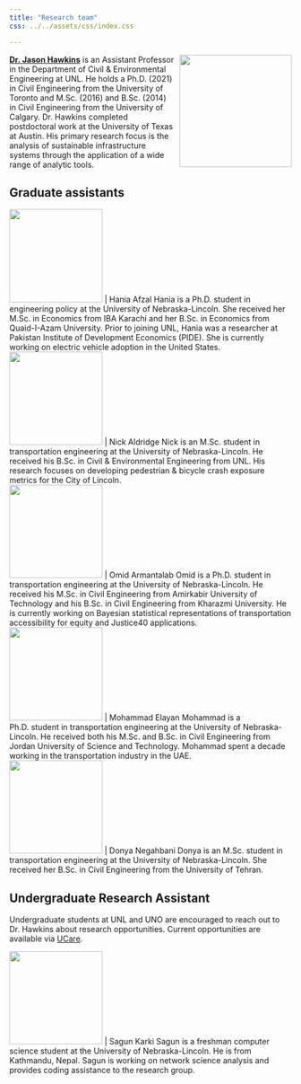 ```yaml
---
title: "Research team"
css: ../../assets/css/index.css

---
```


![](../../assets/images/team/jason.jpg){style="float:right;padding: 0 0 0 10px;" fig-alt="Headshot of Dr. Jason Hawkins" width="200"}

[**Dr. Jason Hawkins**](http://mine-cr.com/) is an Assistant Professor in the Department of Civil & Environmental Engineering at UNL. He holds a Ph.D. (2021) in Civil Engineering from the University of Toronto and M.Sc. (2016) and B.Sc. (2014) in Civil Engineering from the University of Calgary. Dr. Hawkins completed postdoctoral work at the University of Texas at Austin. His primary research focus is the analysis of sustainable infrastructure systems through the application of a wide range of analytic tools.

## Graduate assistants

| ![](../../assets/images/team/blank_avatar.jpg){width="166"}         | Hania Afzal
	
    Hania is a Ph.D. student in engineering policy at the University of Nebraska-Lincoln. She received her M.Sc. in Economics from IBA Karachi and her B.Sc. in Economics from Quaid-I-Azam University. Prior to joining UNL, Hania was a researcher at Pakistan Institute of Development Economics (PIDE). She is currently working on electric vehicle adoption in the United States.

| ![](../../assets/images/team/nick.jpg){width="166"}         | Nick Aldridge
    
    Nick is an M.Sc. student in transportation engineering at the University of Nebraska-Lincoln. He received his B.Sc. in Civil & Environmental Engineering from UNL. His research focuses on developing pedestrian & bicycle crash exposure metrics for the City of Lincoln.

| ![](../../assets/images/team/blank_avatar.jpg){width="166"}         | Omid Armantalab
    
    Omid is a Ph.D. student in transportation engineering at the University of Nebraska-Lincoln. He received his M.Sc. in Civil Engineering from Amirkabir University of Technology and his B.Sc. in Civil Engineering from Kharazmi University. He is currently working on Bayesian statistical representations of transportation accessibility for equity and Justice40 applications.

| ![](../../assets/images/team/mohammad.jpg){width="166"}         | Mohammad Elayan
    
    Mohammad is a Ph.D. student in transportation engineering at the University of Nebraska-Lincoln. He received both his M.Sc. and B.Sc. in Civil Engineering from Jordan University of Science and Technology. Mohammad spent a decade working in the transportation industry in the UAE.

| ![](../../assets/images/team/blank_avatar.jpg){width="166"}         | Donya Negahbani
    
    Donya is an M.Sc. student in transportation engineering at the University of Nebraska-Lincoln. She received her B.Sc. in Civil Engineering from the University of Tehran.

## Undergraduate Research Assistant
Undergraduate students at UNL and UNO are encouraged to reach out to Dr. Hawkins about research opportunities. Current opportunities are available via [UCare](https://ucare.unl.edu/opportunities).

| ![](../../assets/images/team/blank_avatar.jpg){width="166"}         | Sagun Karki
    Sagun is a freshman computer science student at the University of Nebraska-Lincoln. He is from Kathmandu, Nepal. Sagun is working on network science analysis and provides coding assistance to the research group.


